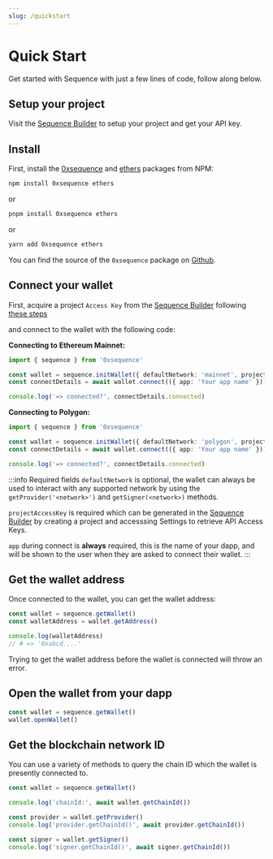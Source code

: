 ```yaml
---
slug: /quickstart
---
```


# Quick Start

Get started with Sequence with just a few lines of code, follow along below.

## Setup your project

Visit the [Sequence Builder](https://sequence.build) to setup your project and get your API key.


## Install

First, install the [0xsequence](https://www.npmjs.com/package/0xsequence) and [ethers](https://www.npmjs.com/package/ethers) packages from NPM:

```sh
npm install 0xsequence ethers
```
or

```sh
pnpm install 0xsequence ethers
```
or

```sh
yarn add 0xsequence ethers
```

You can find the source of the `0xsequence` package on [Github](https://github.com/0xsequence/sequence.js).

## Connect your wallet

First, acquire a project `Access Key` from the [Sequence Builder](https://sequence.build/) following [these steps](/getting-started/get-access-key-in-builder) 

and connect to the wallet with the following code:

**Connecting to Ethereum Mainnet:**

```ts
import { sequence } from '0xsequence'

const wallet = sequence.initWallet({ defaultNetwork: 'mainnet', projectAccessKey: '<access_key>' })
const connectDetails = await wallet.connect(({ app: 'Your app name' }))

console.log('=> connected?', connectDetails.connected)
```

**Connecting to Polygon:**
```ts
import { sequence } from '0xsequence'

const wallet = sequence.initWallet({ defaultNetwork: 'polygon', projectAccessKey: '<access_key>' })
const connectDetails = await wallet.connect(({ app: 'Your app name' }))

console.log('=> connected?', connectDetails.connected)
```

:::info Required fields
`defaultNetwork` is optional, the wallet can always be used to interact with any supported network by using the `getProvider('<network>')` and `getSigner(<network>)` methods.

`projectAccessKey` is required which can be generated in the [Sequence Builder](https://sequence.build) by creating a project and accesssing Settings to retrieve API Access Keys.

`app` during connect is **always** required, this is the name of your dapp, and will be shown to the user when they are asked to connect their wallet.
:::

## Get the wallet address

Once connected to the wallet, you can get the wallet address:

```ts
const wallet = sequence.getWallet()
const walletAddress = wallet.getAddress()

console.log(walletAddress)
// # => '0xabcd....'
```

Trying to get the wallet address before the wallet is connected will throw an error.

## Open the wallet from your dapp

```ts
const wallet = sequence.getWallet()
wallet.openWallet()
```

## Get the blockchain network ID

You can use a variety of methods to query the chain ID which the wallet is presently
connected to.

```ts
const wallet = sequence.getWallet()

console.log('chainId:', await wallet.getChainId())

const provider = wallet.getProvider()
console.log('provider.getChainId()', await provider.getChainId())

const signer = wallet.getSigner()
console.log('signer.getChainId()', await signer.getChainId())
```

